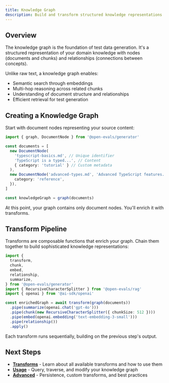 ```yaml
---
title: Knowledge Graph
description: Build and transform structured knowledge representations
---
```


## Overview

The knowledge graph is the foundation of test data generation. It's a structured representation of your domain knowledge with nodes (documents and chunks) and relationships (connections between concepts).

Unlike raw text, a knowledge graph enables:

- Semantic search through embeddings
- Multi-hop reasoning across related chunks
- Understanding of document structure and relationships
- Efficient retrieval for test generation

## Creating a Knowledge Graph

Start with document nodes representing your source content:

```typescript
import { graph, DocumentNode } from '@open-evals/generator'

const documents = [
  new DocumentNode(
    'typescript-basics.md', // Unique identifier
    'TypeScript is a typed...', // Content
    { category: 'tutorial' } // Custom metadata
  ),
  new DocumentNode('advanced-types.md', 'Advanced TypeScript features...', {
    category: 'reference',
  }),
]

const knowledgeGraph = graph(documents)
```

At this point, your graph contains only document nodes. You'll enrich it with transforms.

## Transform Pipeline

Transforms are composable functions that enrich your graph. Chain them together to build sophisticated knowledge representations:

```typescript
import {
  transform,
  chunk,
  embed,
  relationship,
  summarize,
} from '@open-evals/generator'
import { RecursiveCharacterSplitter } from '@open-evals/rag'
import { openai } from '@ai-sdk/openai'

const enrichedGraph = await transform(graph(documents))
  .pipe(summarize(openai.chat('gpt-4o')))
  .pipe(chunk(new RecursiveCharacterSplitter({ chunkSize: 512 })))
  .pipe(embed(openai.embedding('text-embedding-3-small')))
  .pipe(relationship())
  .apply()
```

Each transform runs sequentially, building on the previous step's output.

## Next Steps

- [**Transforms**](/docs/generator/knowledge-graph/transforms) - Learn about all available transforms and how to use them
- [**Usage**](/docs/generator/knowledge-graph/usage) - Query, traverse, and modify your knowledge graph
- [**Advanced**](/docs/generator/knowledge-graph/advanced) - Persistence, custom transforms, and best practices

